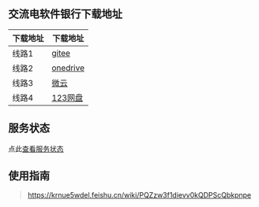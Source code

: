 
## 交流电软件银行下载地址

|下载地址 |下载地址 |
|--|--|
|线路1|[gitee](https://gitee.com/elite-united/app-release/releases)|
|线路2|[onedrive](https://onedrive.live.com/?id=C54A6E330F5731A4!66493&resid=C54A6E330F5731A4!66493&authkey=!AJGDid1z-bvzukM&cid=c54a6e330f5731a4)|
|线路3|[微云](https://share.weiyun.com/pQjuATsL)|
|线路4|[123网盘](https://www.123pan.com/s/4MuNjv-Q8Ahh.html) |

## 服务状态

点此[查看服务状态](https://stats.uptimerobot.com/wiQ335FbNE)

## 使用指南

> https://krnue5wdel.feishu.cn/wiki/PQZzw3f1dievv0kQDPScQbkpnpe
